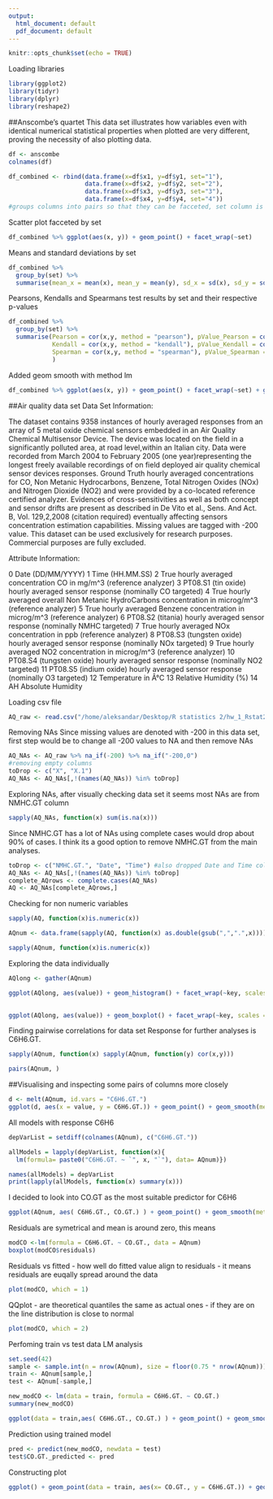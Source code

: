 ```yaml
---
output:
  html_document: default
  pdf_document: default
---
```


```r
knitr::opts_chunk$set(echo = TRUE)
```

Loading libraries
```r
library(ggplot2)
library(tidyr)
library(dplyr)
library(reshape2)
```

##Anscombe's quartet
This data set illustrates how variables even with identical numerical statistical properties when plotted are very different, proving the necessity of also plotting data. 

```r
df <- anscombe
colnames(df)
```

```r
df_combined <- rbind(data.frame(x=df$x1, y=df$y1, set="1"),
                     data.frame(x=df$x2, y=df$y2, set="2"),
                     data.frame(x=df$x3, y=df$y3, set="3"),
                     data.frame(x=df$x4, y=df$y4, set="4"))
#groups columns into pairs so that they can be facceted, set column is a factor

```


Scatter plot facceted by set
```r
df_combined %>% ggplot(aes(x, y)) + geom_point() + facet_wrap(~set)
```

Means and standard deviations by set
```r
df_combined %>% 
  group_by(set) %>% 
  summarise(mean_x = mean(x), mean_y = mean(y), sd_x = sd(x), sd_y = sd(y))
```

Pearsons, Kendalls and Spearmans test results by set and their respective p-values
```r
df_combined %>% 
  group_by(set) %>% 
  summarise(Pearson = cor(x,y, method = "pearson"), pValue_Pearson = cor.test(x,y, method = "pearson")$p.value,
            Kendall = cor(x,y, method = "kendall"), pValue_Kendall = cor.test(x,y, method = "kendall")$p.value,
            Spearman = cor(x,y, method = "spearman"), pValue_Spearman = cor.test(x,y, method = "spearman")$p.value,
            )
```

Added geom smooth with method lm
```r
df_combined %>% ggplot(aes(x, y)) + geom_point() + facet_wrap(~set) + geom_smooth(method = lm)

```


##Air quality data set
Data Set Information:

The dataset contains 9358 instances of hourly averaged responses from an array of 5 metal oxide chemical sensors embedded in an Air Quality Chemical Multisensor Device. The device was located on the field in a significantly polluted area, at road level,within an Italian city. Data were recorded from March 2004 to February 2005 (one year)representing the longest freely available recordings of on field deployed air quality chemical sensor devices responses. Ground Truth hourly averaged concentrations for CO, Non Metanic Hydrocarbons, Benzene, Total Nitrogen Oxides (NOx) and Nitrogen Dioxide (NO2) and were provided by a co-located reference certified analyzer. Evidences of cross-sensitivities as well as both concept and sensor drifts are present as described in De Vito et al., Sens. And Act. B, Vol. 129,2,2008 (citation required) eventually affecting sensors concentration estimation capabilities. Missing values are tagged with -200 value.
This dataset can be used exclusively for research purposes. Commercial purposes are fully excluded.

Attribute Information:

0 Date (DD/MM/YYYY)
1 Time (HH.MM.SS)
2 True hourly averaged concentration CO in mg/m^3 (reference analyzer)
3 PT08.S1 (tin oxide) hourly averaged sensor response (nominally CO targeted)
4 True hourly averaged overall Non Metanic HydroCarbons concentration in microg/m^3 (reference analyzer)
5 True hourly averaged Benzene concentration in microg/m^3 (reference analyzer)
6 PT08.S2 (titania) hourly averaged sensor response (nominally NMHC targeted)
7 True hourly averaged NOx concentration in ppb (reference analyzer)
8 PT08.S3 (tungsten oxide) hourly averaged sensor response (nominally NOx targeted)
9 True hourly averaged NO2 concentration in microg/m^3 (reference analyzer)
10 PT08.S4 (tungsten oxide) hourly averaged sensor response (nominally NO2 targeted)
11 PT08.S5 (indium oxide) hourly averaged sensor response (nominally O3 targeted)
12 Temperature in Â°C
13 Relative Humidity (%)
14 AH Absolute Humidity

Loading csv file
```r
AQ_raw <- read.csv("/home/aleksandar/Desktop/R statistics 2/hw_1_Rstat2/AirQualityUCI/AirQualityUCI.csv", sep = ";")

```

Removing NAs
Since missing values are denoted with -200 in this data set, first step would be to change all -200 values to NA and then remove NAs

```r
AQ_NAs <- AQ_raw %>% na_if(-200) %>% na_if("-200,0")
#removing empty columns
toDrop <- c("X", "X.1")
AQ_NAs <- AQ_NAs[,!(names(AQ_NAs)) %in% toDrop]

```

Exploring NAs, after visually checking data set it seems most NAs are from NMHC.GT column
```r
sapply(AQ_NAs, function(x) sum(is.na(x)))
```
Since NMHC.GT has a lot of NAs using complete cases would drop about 90% of cases. I think its a good option to remove NMHC.GT from the main analyses.


```r
toDrop <- c("NMHC.GT.", "Date", "Time") #also dropped Date and Time colums since I wont be using them
AQ_NAs <- AQ_NAs[,!(names(AQ_NAs)) %in% toDrop]
complete_AQrows <- complete.cases(AQ_NAs)
AQ <- AQ_NAs[complete_AQrows,]
```


Checking for non numeric variables
```r
sapply(AQ, function(x)is.numeric(x))

AQnum <- data.frame(sapply(AQ, function(x) as.double(gsub(",",".",x)))) #converting to double

sapply(AQnum, function(x)is.numeric(x))
```

Exploring the data individually 
```r
AQlong <- gather(AQnum)

ggplot(AQlong, aes(value)) + geom_histogram() + facet_wrap(~key, scales = "free")
  
```

```r
ggplot(AQlong, aes(value)) + geom_boxplot() + facet_wrap(~key, scales = "free")

```

Finding pairwise correlations for data set
Response for further analyses is C6H6.GT.

```r
sapply(AQnum, function(x) sapply(AQnum, function(y) cor(x,y)))

```


```r
pairs(AQnum, )

```


##Visualising and inspecting some pairs of columns more closely

```r
d <- melt(AQnum, id.vars = "C6H6.GT.")
ggplot(d, aes(x = value, y = C6H6.GT.)) + geom_point() + geom_smooth(method = lm) + facet_wrap(~variable, scales = "free")

```



All models with response C6H6
```r
depVarList = setdiff(colnames(AQnum), c("C6H6.GT."))

allModels = lapply(depVarList, function(x){
  lm(formula= paste0("C6H6.GT. ~ `", x, "`"), data= AQnum)})

names(allModels) = depVarList
print(lapply(allModels, function(x) summary(x)))
```


I decided to look into CO.GT as the most suitable predictor for C6H6
```r
ggplot(AQnum, aes( C6H6.GT., CO.GT.) ) + geom_point() + geom_smooth(method = lm)

```

Residuals are symetrical and mean is around zero, this means 
```r
modCO <-lm(formula = C6H6.GT. ~ CO.GT., data = AQnum)
boxplot(modCO$residuals)
```
Residuals vs fitted - how well do fitted value align to residuals - it means residuals are euqally spread around the data
```r
plot(modCO, which = 1)
```

QQplot - are theoretical quantiles the same as actual ones - if they are on the line distribution is close to normal
```r
plot(modCO, which = 2)

```

Perfoming train vs test data LM analysis
```r
set.seed(42)
sample <- sample.int(n = nrow(AQnum), size = floor(0.75 * nrow(AQnum)))
train <- AQnum[sample,]
test <- AQnum[-sample,]

new_modCO <- lm(data = train, formula = C6H6.GT. ~ CO.GT.)
summary(new_modCO)
```

```r
ggplot(data = train,aes( C6H6.GT., CO.GT.) ) + geom_point() + geom_smooth(method = lm)


```

Prediction using trained model

```r
pred <- predict(new_modCO, newdata = test)
test$CO.GT._predicted <- pred

```

Constructing plot
```r
ggplot() + geom_point(data = train, aes(x= CO.GT., y = C6H6.GT.)) + geom_smooth(data =train, aes(x=CO.GT., C6H6.GT.),method = lm) + geom_point(data = test,  colour = "red", aes(x= CO.GT., y = C6H6.GT.)) + geom_point(data = test,  colour = "green", aes(x= CO.GT. ,y = CO.GT._predicted)) + ggtitle("C6H6 vs CO, R^2: 0.865, p value: 2.2e-16")
```




